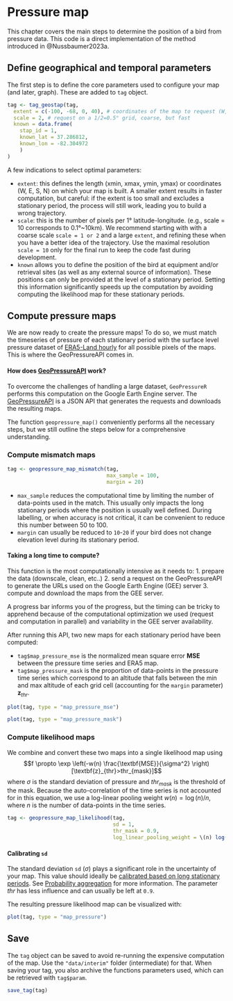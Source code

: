 # Pressure map

This chapter covers the main steps to determine the position of a bird from pressure data. This code is a direct implementation of the method introduced in @Nussbaumer2023a.

## Define geographical and temporal parameters 

The first step is to define the core parameters used to configure your map (and later, graph). These are added to `tag` object. 

```r
tag <- tag_geostap(tag,
  extent = c(-100, -68, 0, 40), # coordinates of the map to request (W, E, S, N)
  scale = 2, # request on a 1/2=0.5° grid, coarse, but fast
  known = data.frame(
    stap_id = 1, 
    known_lat = 37.286812, 	
    known_lon = -82.304972
    )
)
```

A few indications to select optimal parameters:

- `extent`: this defines the length (xmin, xmax, ymin, ymax) or coordinates (W, E, S, N) on which your map is built. A smaller extent results in faster computation, but careful: if the extent is too small and excludes a stationary period, the process will still work, leading you to build a wrong trajectory.
- `scale`: this is the number of pixels per 1° latitude-longitude.  (e.g., scale = 10 corresponds to 0.1°~10km). We recommend starting with with a coarse scale `scale = 1 or 2` and a large `extent`, and refining these when you have a better idea of the trajectory. Use the maximal resolution `scale = 10` only for the final run to keep the code fast during development. 
- `known` allows you to define the position of the bird at equipment and/or retrieval sites (as well as any external source of information). These positions can only be provided at the level of a stationary period. Setting this information significantly speeds up the computation by avoiding computing the likelihood map for these stationary periods.


## Compute pressure maps

We are now ready to create the pressure maps! To do so, we must match the timeseries of pressure of each stationary period with the surface level pressure dataset of [ERA5-Land hourly](https://doi.org/10.24381/cds.e2161bac) for all possible pixels of the maps. This is where the GeoPressureAPI comes in.

<div class="alert alert-info" role="alert">
<h4 class="alert-heading mt-2"><strong>How does [GeoPressureAPI](https://github.com/Rafnuss/GeoPressureAPI) work?</strong></h4>
To overcome the challenges of handling a large dataset, `GeoPressureR` performs this computation on the Google Earth Engine server. The [GeoPressureAPI](https://github.com/Rafnuss/GeoPressureAPI) is a JSON API that generates the requests and downloads the resulting maps. 
</div>

The function `geopressure_map()` conveniently performs all the necessary steps, but we still outline the steps below for a comprehensive understanding.

### Compute mismatch maps

```r
tag <- geopressure_map_mismatch(tag, 
                                max_sample = 100, 
                                margin = 20)
```

- `max_sample` reduces the computational time by limiting the number of data-points used in the match. This usually only impacts the long stationary periods where the position is usually well defined. During labelling, or when accuracy is not critical, it can be convenient to reduce this number between 50 to 100.
- `margin` can usually be reduced to `10`-`20` if your bird does not change elevation level during its stationary period.

<div class="alert alert-warning" role="alert">
<h4 class="alert-heading mt-2"><strong>Taking a long time to compute?</strong></h4>
This function is the most computationally intensive as it needs to: 
1. prepare the data (downscale, clean, etc..)
2. send a request on the GeoPressureAPI to generate the URLs used on the Google Earth Engine (GEE) server
3. compute and download the maps from the GEE server. 

A progress bar informs you of the progress, but the timing can be tricky to apprehend because of the computational optimization we used (request and computation in parallel) and variability in the GEE server availability.

</div> 

After running this API, two new maps for each stationary period have been computed:

- `tag$map_pressure_mse` is the normalized mean square error $\textbf{MSE}$ between the pressure time series and ERA5 map. 
- `tag$map_pressure_mask` is the proportion of data-points in the pressure time series which correspond to an altitude that falls between the min and max altitude of each grid cell (accounting for the `margin` parameter) $\textbf{z}_{thr}$. 

```r
plot(tag, type = "map_pressure_mse")
```

```r
plot(tag, type = "map_pressure_mask")
```

### Compute likelihood maps

We combine and convert these two maps into a single likelihood map using
$$f \propto \exp \left(-w(n) \frac{\textbf{MSE}}{\sigma^2} \right) [\textbf{z}_{thr}>thr_{mask}]$$
where $\sigma$ is the standard deviation of pressure and $thr_{mask}$ is the threshold of the mask. Because the auto-correlation of the time series is not accounted for in this equation, we use a log-linear pooling weight $w(n)=\log(n)/n$, where $n$ is the number of data-points in the time series.

```r
tag <- geopressure_map_likelihood(tag,
                                  sd = 1,
                                  thr_mask = 0.9,
                                  log_linear_pooling_weight = \(n) log(n)/n )
```

<div class="alert alert-info" role="alert">
<h4 class="alert-heading mt-2"><strong>Calibrating `sd`</strong></h4>
The standard deviation `sd` ($\sigma$) plays a significant role in the uncertainty of your map. This value should ideally be [calibrated based on long stationary periods](labelling-tracks#test-4-histogram-of-pressure-error). See [Probability aggregation](probability-aggregation.html#gaussian-likelihood-function) for more information. The parameter $thr$ has less influence and can usually be left at `0.9`.
</div>

The resulting pressure likelihood map can be visualized with:

```r
plot(tag, type = "map_pressure")
```


## Save

The `tag` object can be saved to avoid re-running the expensive computation of the map. Use the `"data/interim"` folder (intermediate) for that. When saving your tag, you also archive the functions parameters used, which can be retrieved with `tag$param`. 

```r
save_tag(tag)
```
